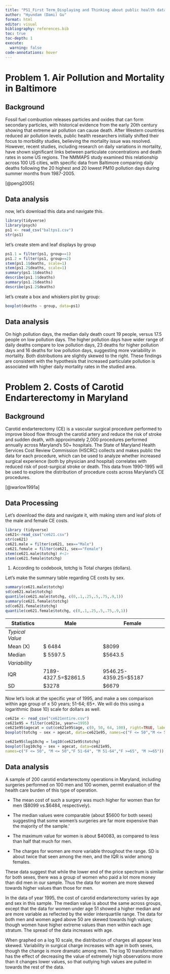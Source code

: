```yaml
---
title: "PS1_First Term_Displaying and Thinking about public health data EDA (Exploratory Data Analysis)"
author: "Hyundam (Dami) Gu"
format: html
editor: visual
bibliography: references.bib
toc: true
toc-depth: 1
execute: 
  warning: false
code-annotations: hover
---
```


# **Problem 1. Air Pollution and Mortality in Baltimore**

## Background

Fossil fuel combustion releases particles and oxides that can form secondary particles, with historical evidence from the early 20th century showing that extreme air pollution can cause death. After Western countries reduced air pollution levels, public health researchers initially shifted their focus to morbidity studies, believing the mortality issue was resolved. However, recent studies, including research on daily variations in mortality, have shown significant links between particulate concentrations and death rates in some US regions. The NMMAPS study examined this relationship across 100 US cities, with specific data from Baltimore comparing daily deaths following the 20 highest and 20 lowest PM10 pollution days during summer months from 1987-2005.

[@peng2005]

## Data analysis

now, let's download this data and navigate this.

```r
library(tidyverse)
library(psych)
ps1 <- read_csv("baltps1.csv")
str(ps1)
```

let's create stem and leaf displays by group

```r
ps1.1 = filter(ps1, group==1)
ps1.2 = filter(ps1, group==2)
stem(ps1.1$deaths, scale=1)
stem(ps1.2$deaths, scale=1)
summary(ps1.1$deaths)
describe(ps1.1$deaths)
summary(ps1.2$deaths)
describe(ps1.2$deaths)
```

let's create a box and whiskers plot by group:

```r
boxplot(deaths ~ group, data=ps1)
```

## Data analysis

On high pollution days, the median daily death count 19 people, versus 17.5 people on low pollution days. The higher pollution days have wider range of daily deaths compare to low pollution days, 23 deaths for higher pollution days and 16 deaths for low pollution days, suggesting more variability in mortality. Both distributions are slightly skewed to the right. These findings are consistent with the hypothesis that increased particulate pollution is associated with higher daily mortality rates in the studied area.

# Problem 2. Costs of Carotid Endarterectomy in Maryland

## Background

Carotid endarterectomy (CE) is a vascular surgical procedure performed to improve blood flow through the carotid artery and reduce the risk of stroke and sudden death, with approximately 2,000 procedures performed annually across Maryland's 50+ hospitals. The State of Maryland Health Services Cost Review Commission (HSCRC) collects and makes public the data for each procedure, which can be used to analyze whether increased surgical experience (both by physician and hospital) correlates with reduced risk of post-surgical stroke or death. This data from 1990-1995 will be used to explore the distribution of procedure costs across Maryland's CE procedures.

[@warlow1991a]

## Data Processing

Let's download the data and navigate it, with making stem and leaf plots of the male and female CE costs.

```r
library (tidyverse)
ce621<-read_csv("ce621.csv")
str(ce621)
ce621.male = filter(ce621, sex=="Male")
ce621.female = filter(ce621, sex=="Female")
stem(ce621.male$totchg) #<1>
stem(ce621.female$totchg) 
```

1.  According to codebook, totchg is Total charges (dollars).

Let's make the summary table regarding CE costs by sex.

```r
summary(ce621.male$totchg)
sd(ce621.male$totchg)
quantile(ce621.male$totchg, c(0,.1,.25,.5,.75,.9,1))
summary(ce621.female$totchg)
sd(ce621.female$totchg)
quantile(ce621.female$totchg, c(0,.1,.25,.5,.75,.9,1))
```

| Statistics      | Male                 | Female                 |
|-----------------|----------------------|------------------------|
| *Typical Value* |                      |                        |
| Mean (X)        | \$ 6484              | \$8099                 |
| Median          | \$ 5597.5            | \$5643.5               |
| *Variability*   |                      |                        |
| IQR             | 7189-4327.5=\$2861.5 | 9546.25-4359.25=\$5187 |
| SD              | \$3278               | \$6679                 |

Now let's look at the specific year of 1995, and make a sex comparison within age group of ≤ 50 years; 51-64; 65+. We will do this using a logarithmic (base 10) scale for dollars as well.

```r
ce621e <- read_csv("ce621entire.csv")
ce621e95 = filter(ce621e, year==1995)
ce621e95$agecat = cut(ce621e95$age, c(0, 50, 64, 100), right=TRUE, labels=c("<=50","51-64",">=65"))
boxplot(totchg ~ sex + agecat, data=ce621e95, names=c("F <= 50","M <= 50","F 51-64", "M 51-64", "F >=65", "M >=65"))
```

```r
ce621e95$log10chg = log10(ce621e95$totchg)
boxplot(log10chg ~ sex + agecat, data=ce621e95,
names=c("F <= 50", "M <= 50","F 51-64", "M 51-64","F >=65", "M >=65"))
```

## Data analysis

A sample of 200 carotid endarterectomy operations in Maryland, including surgeries performed on 100 men and 100 women, permit evaluation of the health care burden of this type of operation.

-   The mean cost of such a surgery was much higher for women than for men (\$8099 vs.\$6484, respectively).

-   The median values were comparable (about \$5600 for both sexes) suggesting that some women’s surgeries are far more expensive than the majority of the sample.'

-   The maximum value for women is about \$40083, as compared to less than half that much for men.

-   The charges for women are more variable throughout the range. SD is about twice that seen among the men, and the IQR is wider among females.

These data suggest that while the lower end of the price spectrum is similar for both sexes, there was a group of women who paid a lot more money than did men in our sample. Thus the data for women are more skewed towards higher values than those for men.

In the data of year 1995, the cost of carotid endarterectomy varies by age and sex in this sample. The median value is about the same across groups, except that the data for women under age 51 showed a higher median and are more variable as reflected by the wider interquartile range. The data for both men and women aged above 50 are skewed towards high values; though women have higher extreme values than men within each age stratum. The spread of the data increases with age.

When graphed on a log 10 scale, the distribution of charges all appear less skewed. Variability in surgical charge increases with age in both sexes, though the change is more dramatic among men. The log 10 transformation has the effect of decreasing the value of extremely high observations more than it changes lower values, so that outlying high values are pulled in towards the rest of the data.
